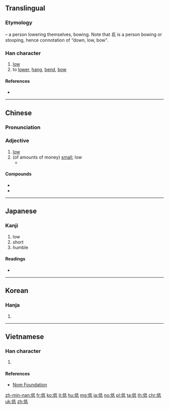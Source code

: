 ==Translingual==
{{stroke order|strokes=7}}

===Etymology===
{{Han compound|人|alt1=亻|t1=man, person|氐|ls=psc|c1=s|c2=p}} – a person lowering themselves, bowing. Note that 氐 is a person bowing or stooping, hence connotation of “down, low, bow”.

===Han character===
{{Han char|rn=9|rad=人|as=05|sn=7|four=22240|canj=OHPM,OHVI|ids=⿰亻氐}}

# [[low]]
# to [[lower]], [[hang]], [[bend]], [[bow]]

====References====
* {{Han ref|kx=0098.080|dkj=00504|dj=0207.010|hdz=10137.040|uh=4F4E|ud=20302|bh=A743|bd=42819}}

----

==Chinese==
{{zh-forms}}

===Pronunciation===
{{zh-pron
|m=dī
|c=dai1
|mc=y
|oc=y
|ma=zh-dī.ogg
|cat=a,v
}}

===Adjective===
{{zh-adj}}

# [[low]]
# (of amounts of money) [[small]]; low
#* {{zh-usex|他們 抱怨 工資 過 低。|They complained that the wages were too '''low'''.}}

====Compounds====
* {{zh-l|低體溫症}}
* {{zh-l|低B}}

----

==Japanese==

===Kanji===
{{ja-kanji|grade=4|rs=人05}}

# low
# short
# humble

====Readings====
* {{ja-readings|goon=[[たい]] (tai)|kanon=[[てい]] (tei)|kun=[[ひくい]] (hikui)}}

----

==Korean==

===Hanja===
{{ko-hanja|hangeul=저|rv=jeo|mr=chŏ}}

# {{defn|lang=ko|sort=人05}}

----

==Vietnamese==

===Han character===
{{vi-hantu|[[đây]], [[đay]], [[đê]]|rs=人05}}

# {{defn|lang=vi|sort=人05}}

====References====
* [http://nomfoundation.org/common/nom_details.php?codepoint=4f4e Nom Foundation]

[[zh-min-nan:低]]
[[fr:低]]
[[ko:低]]
[[it:低]]
[[hu:低]]
[[mg:低]]
[[ja:低]]
[[no:低]]
[[pl:低]]
[[ta:低]]
[[th:低]]
[[chr:低]]
[[uk:低]]
[[zh:低]]